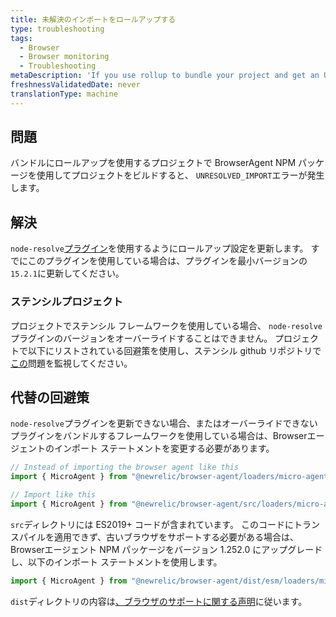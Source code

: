 ```yaml
---
title: 未解決のインポートをロールアップする
type: troubleshooting
tags:
  - Browser
  - Browser monitoring
  - Troubleshooting
metaDescription: 'If you use rollup to bundle your project and get an UNRESOLVED_IMPORT error, you may need to update your dependencies.'
freshnessValidatedDate: never
translationType: machine
---
```


## 問題

バンドルにロールアップを使用するプロジェクトで BrowserAgent NPM パッケージを使用してプロジェクトをビルドすると、 `UNRESOLVED_IMPORT`エラーが発生します。

## 解決

`node-resolve`[プラグイン](https://www.npmjs.com/package/@rollup/plugin-node-resolve)を使用するようにロールアップ設定を更新します。 すでにこのプラグインを使用している場合は、プラグインを最小バージョンの`15.2.1`に更新してください。

### ステンシルプロジェクト

プロジェクトでステンシル フレームワークを使用している場合、 `node-resolve`プラグインのバージョンをオーバーライドすることはできません。 プロジェクトで以下にリストされている回避策を使用し、ステンシル github リポジトリで[この](https://github.com/ionic-team/stencil/issues/3605)問題を監視してください。

## 代替の回避策

`node-resolve`プラグインを更新できない場合、またはオーバーライドできないプラグインをバンドルするフレームワークを使用している場合は、Browserエージェントのインポート ステートメントを変更する必要があります。

```js
// Instead of importing the browser agent like this
import { MicroAgent } from "@newrelic/browser-agent/loaders/micro-agent";

// Import like this
import { MicroAgent } from "@newrelic/browser-agent/src/loaders/micro-agent";
```

`src`ディレクトリには ES2019+ コードが含まれています。 このコードにトランスパイルを適用できず、古いブラウザをサポートする必要がある場合は、Browserエージェント NPM パッケージをバージョン 1.252.0 にアップグレードし、以下のインポート ステートメントを使用します。

```js
import { MicroAgent } from "@newrelic/browser-agent/dist/esm/loaders/micro-agent";
```

`dist`ディレクトリの内容は[、ブラウザのサポートに関する声明](/docs/browser/new-relic-browser/getting-started/compatibility-requirements-browser-monitoring/#browser-types)に従います。